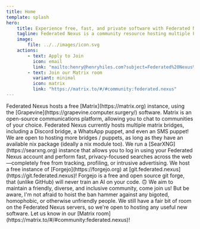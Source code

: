 ```yaml
---
title: Home
template: splash
hero:
    title: Experience free, fast, and private software with Federated Nexus
    tagline: Federated Nexus is a community resource hosting multiple FOSS (especially federated) services, including Matrix and Forgejo.
    image:
        file: ../../images/icon.svg
    actions:
        - text: Apply to Join
          icon: email
          link: "mailto:henry@henryhiles.com?subject=Federated%20Nexus%20Account%20Application&body=Hello%2C%0A%0AI%20would%20like%20to%20have%20a%20Federated%20Nexus%20account%20with%20the%20following%20username%3A%0A%0AI%20agree%20not%20to%20be%20homophobic%2C%20bigoted%2C%20unfriendly%2C%20etc..."
        - text: Join our Matrix room
          variant: minimal
          icon: matrix
          link: "https://matrix.to/#/#community:federated.nexus"
---
```



<CardGrid>
    <Card title="Private and Free Communications" icon="comment">
        Federated Nexus hosts a free [Matrix](https://matrix.org) instance,
        using the [Grapevine](https://grapevine.computer.surgery/) software.
        Matrix is an open-source communications platform, allowing you to chat
        to communities of your choice.
    </Card>
    <Card title="All Your Chats in One App" icon="document">
        Federated Nexus currently hosts multiple matrix bridges, including a
        Discord bridge, a WhatsApp puppet, and even an SMS puppet! We are open
        to hosting more bridges / puppets, as long as they have an available nix
        package (ideally a nix module too).
    </Card>
    <Card title="Fast & Private Search Made Simple" icon="magnifier">
        We run a [SearXNG](https://searxng.org) instance that allows you to log
        in using your Federated Nexus account and perform fast, privacy-focused
        searches across the web—completely free from tracking, profiling, or
        intrusive advertising.
    </Card>
    <Card title="A Fast and Free Home for Your Code" icon="seti:git">
        We host a free instance of [Forgejo](https://forgejo.org) at
        [git.federated.nexus](https://git.federated.nexus)! Forgejo is a free
        and open source git forge, that (unlike GitHub) will never train an AI
        on your code. 🙃
    </Card>
    <Card title="Friendly and Inclusive Community" icon="heart">
        We aim to maintain a friendly, diverse, and inclusive community, come
        join us! But be aware, I'm not afraid to hoist the ban hammer against
        any bigoted, homophobic, or otherwise unfriendly people.
    </Card>
    <Card title="More Coming Soon" icon="document">
        We still have a fair bit of room on the Federated Nexus servers, so
        we're open to hosting any useful new software. Let us know in our
        [Matrix room](https://matrix.to/#/#community:federated.nexus)!
    </Card>
</CardGrid>
